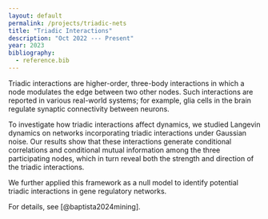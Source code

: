 ```yaml
---
layout: default
permalink: /projects/triadic-nets
title: "Triadic Interactions"
description: "Oct 2022 --- Present"
year: 2023
bibliography:
  - reference.bib
---
```


Triadic interactions are higher-order, three-body interactions in which a node modulates the edge between two other nodes. 
Such interactions are reported in various real-world systems; for example,  glia cells in the brain regulate synaptic connectivity between neurons. 

::: {.callout-note title="Langevin dynamics on networks with triadic interactions"}

To investigate how triadic interactions affect dynamics, we studied Langevin dynamics on networks incorporating triadic interactions under Gaussian noise. 
Our results show that these interactions generate conditional correlations and conditional mutual information among the three participating nodes, which in turn reveal both the strength and direction of the triadic interactions.

We further applied this framework as a null model to identify potential triadic interactions in gene regulatory networks.

For details, see [@baptista2024mining].

:::
